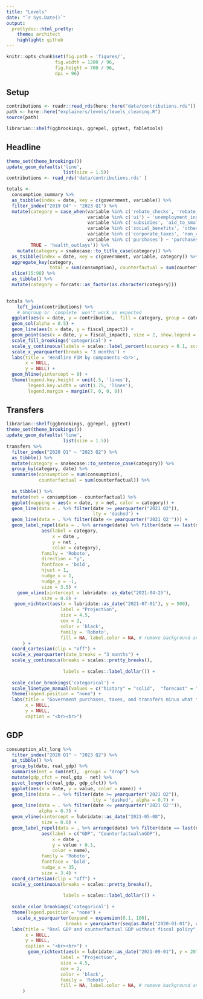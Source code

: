 ```yaml
---
title: "Levels"
date: "`r Sys.Date()`"
output:
  prettydoc::html_pretty:
    theme: architect
    highlight: github
---
```


```r
knitr::opts_chunk$set(fig.path = 'figures/',
                  fig.width = 1200 / 96, 
                  fig.height = 700 / 96,
                  dpi = 96)
```

## Setup

```r
contributions <- readr::read_rds(here::here("data/contributions.rds"))
path <- here::here("explainers/levels/levels_cleaning.R")
source(path)

librarian::shelf(ggbrookings, ggrepel, ggtext, fabletools)
```

## Headline

```r

theme_set(theme_brookings())
update_geom_defaults('line',
                     list(size = 1.5))
contributions <- read_rds('data/contributions.rds' )

totals <-
  consumption_summary %>% 
  as_tsibble(index = date, key = c(government, variable)) %>% 
  filter_index("2019 Q4" ~ "2023 Q1") %>% 
  mutate(category = case_when(variable %in% c('rebate_checks', 'rebate_checks_arp') ~ 'rebate_checks',
                              variable %in% c('ui') ~ 'unemployment_insurance',
                              variable %in% c('subsidies', 'aid_to_small_businesses_arp') ~ 'subsidies',
                              variable %in% c('social_benefits', 'other_direct_aid_arp', 'other_vulnerable_arp') ~ 'social_benefits',
                              variable %in% c('corporate_taxes', 'non_corporate_taxes') ~ 'taxes',
                              variable %in% c('purchases') ~ 'purchases',
         TRUE ~ 'health_outlays')) %>% 
    mutate(category = snakecase::to_title_case(category)) %>% 
  as_tsibble(index = date, key = c(government, variable, category)) %>% 
  aggregate_key(category, 
                total = sum(consumption), counterfactual = sum(counterfactual), contribution = sum(contribution)) %>% 
  slice(15:98) %>% 
  as_tibble() %>% 
  mutate(category = forcats::as_factor(as.character(category))) 
  

totals %>% 
    left_join(contributions) %>%   
    # Ungroup or `complete` won't work as expected
  ggplot(aes(x = date, y = contribution,  fill = category, group = category)) +
  geom_col(alpha = 0.5) +
  geom_line(aes(x = date, y = fiscal_impact)) +
  geom_point(aes(x = date, y = fiscal_impact), size = 2, show.legend = FALSE) +
  scale_fill_brookings('categorical') +
  scale_y_continuous(labels = scales::label_percent(accuracy = 0.1, scale = 1)) +
  scale_x_yearquarter(breaks = '3 months') +
  labs(title = 'Headline FIM by components <br>',
       x = NULL,
       y = NULL) +
  geom_hline(yintercept = 0) +
  theme(legend.key.height = unit(.5, 'lines'),
        legend.key.width = unit(1.75, 'lines'),
        legend.margin = margin(7, 0, 0, 0)) 

```

## Transfers

```r
librarian::shelf(ggbrookings, ggrepel, ggtext)
theme_set(theme_brookings())
update_geom_defaults('line',
                     list(size = 1.5))
transfers %>% 
  filter_index("2020 Q1" ~ "2023 Q2") %>% 
  as_tibble() %>% 
  mutate(category = snakecase::to_sentence_case(category)) %>% 
  group_by(category, date) %>% 
  summarise(consumption = sum(consumption),
            counterfactual = sum(counterfactual)) %>%
  
  as_tibble() %>% 
  mutate(net = consumption - counterfactual) %>% 
  ggplot(mapping = aes(x = date, y = net, color = category)) +
  geom_line(data = . %>% filter(date >= yearquarter("2021 Q2")),
                                lty = 'dashed') +
  geom_line(data = . %>% filter(date <= yearquarter("2021 Q2'"))) +
  geom_label_repel(data = . %>% arrange(date) %>% filter(date == last(date)),
             aes(label = category,
                 x = date ,
                 y = net ,
                 color = category),
             family = 'Roboto',
             direction = "y",
             fontface = 'bold',
             hjust = 1,
             nudge_x = 1,
             nudge_y = -1,
             size = 3.5) +
    geom_vline(xintercept = lubridate::as_date("2021-04-25"),
             size = 0.8) +
   geom_richtext(aes(x = lubridate::as_date("2021-07-01"), y = 500), 
                    label = "Projection",
                    size = 4.5,
                    cex = 2, 
                    color = 'black',
                    family = 'Roboto',
                    fill = NA, label.color = NA, # remove background and outline
      ) +
  coord_cartesian(clip = "off") +
  scale_x_yearquarter(date_breaks = "3 months") +
  scale_y_continuous(breaks = scales::pretty_breaks(),
                     
                     labels = scales::label_dollar()) +
  
  scale_color_brookings('categorical') +
  scale_linetype_manual(values = c("history" = "solid",  "forecast" = "dashed")) + 
  theme(legend.position = "none") +
  labs(title = "Government purchases, taxes, and transfers minus what they would be if they had grown with potential since Q1 2020<br>",
       x = NULL,
       y = NULL,
       caption = "<br><br>")
```

## GDP

```r

consumption_alt_long %>% 
  filter_index("2020 Q1" ~ "2023 Q2") %>% 
  as_tibble() %>%
  group_by(date, real_gdp) %>% 
  summarise(net = sum(net), .groups = "drop") %>% 
  mutate(gdp_cfct = real_gdp - net) %>% 
  pivot_longer(c(real_gdp, gdp_cfct)) %>% 
  ggplot(aes(x = date, y = value, color = name)) +
  geom_line(data = . %>% filter(date >= yearquarter("2021 Q2")),
                                lty = 'dashed', alpha = 0.7) +
  geom_line(data = . %>% filter(date <= yearquarter("2021 Q2'")),
            alpha = 0.7) +
  geom_vline(xintercept = lubridate::as_date("2021-05-08"),
             size = 0.8) +
  geom_label_repel(data = . %>% arrange(date) %>% filter(date == last(date)),
             aes(label = c("GDP", "Counterfactual\nGDP"),
                 x = date ,
                 y = value + 0.1,
                 color = name),
             family = 'Roboto',
             fontface = 'bold',
             nudge_x = 35,
             size = 3.4) +
  coord_cartesian(clip = "off") +
  scale_y_continuous(breaks = scales::pretty_breaks(),
                     
                     labels = scales::label_dollar()) +
  
  scale_color_brookings('categorical') +
  theme(legend.position = "none") +
    scale_x_yearquarter(expand = expansion(0.1, 100),
                      breaks = yearquarter(seq(as.Date("2020-01-01"), as.Date("2023-06-30"), by = "1 quarter"))) +
  labs(title = "Real GDP and counterfactual GDP without fiscal policy",
       x = NULL,
       y = NULL,
       caption = "<br><br>") +
        geom_richtext(aes(x = lubridate::as_date("2021-09-01"), y = 20750), 
                    label = "Projection",
                    size = 4.5,
                    cex = 2, 
                    color = 'black',
                    family = 'Roboto',
                    fill = NA, label.color = NA, # remove background and outline
      ) 
```
